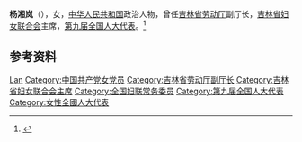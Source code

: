 '''杨湘岚'''（{{bd|？|}}），女，[[中华人民共和国|中华人民共和国]]政治人物，曾任[[吉林省劳动厅|吉林省劳动厅]]副厅长，[[吉林省妇女联合会|吉林省妇女联合会]]主席，[[第九届全国人大代表|第九届全国人大代表]]。<ref>{{Cite book|title=中华人民共和国职官志|author=何虎生, 李耀东, 向常福主编|publisher=中国社会出版社|year=2003|isbn=9787800883934|location=北京|pages=}}</ref>

== 参考资料 ==
{{reflist}}

{{中国人物小作品}}
{{Navboxes 
| title  = 杨湘岚在[[中华全国妇女联合会|中华全国妇女联合会]]的职务
| list1  =
{{中华全国妇女联合会第八届执行委员会}}
{{中华全国妇女联合会第九届执行委员会}}
}}

{{Authority control}}
{{DEFAULTSORT:Yang杨}}
[[Category:杨姓|Lan]]
[[Category:中国共产党女党员|Category:中国共产党女党员]]
[[Category:吉林省劳动厅副厅长|Category:吉林省劳动厅副厅长]]
[[Category:吉林省妇女联合会主席|Category:吉林省妇女联合会主席]]
[[Category:全国妇联常务委员|Category:全国妇联常务委员]]
[[Category:第九届全国人大代表|Category:第九届全国人大代表]]
[[Category:女性全國人大代表|Category:女性全國人大代表]]